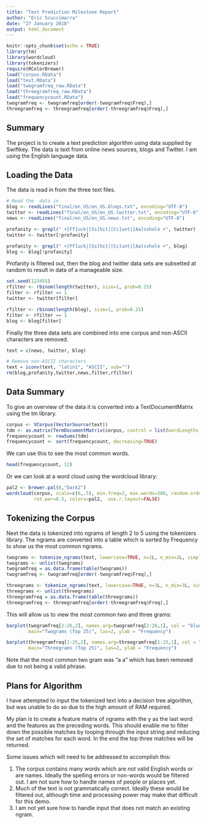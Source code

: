 ```yaml
---
title: "Text Prediction Milestone Report"
author: "Eric Scuccimarra"
date: "27 January 2018"
output: html_document
---
```


```r
knitr::opts_chunk$set(echo = TRUE)
library(tm)
library(wordcloud)
library(tokenizers)
require(RColorBrewer)
load("corpus.RData")
load("text.RData")
load("twogramfreq_raw.RData")
load("threegramfreq_raw.RData")
load("frequencycount.RData")
twogramfreq <- twogramfreq[order(-twogramfreq$Freq),]
threegramfreq <- threegramfreq[order(-threegramfreq$Freq),]
```

## Summary

The project is to create a text prediction algorithm using data supplied by Swiftkey. The data is text from online news sources, blogs and Twitter. I am using the English language data.

## Loading the Data

The data is read in from the three text files. 

```r
# Read the  data in
blog <- readLines("final/en_US/en_US.blogs.txt", encoding="UTF-8")
twitter <- readLines("final/en_US/en_US.twitter.txt", encoding="UTF-8")
news <- readLines("final/en_US/en_US.news.txt", encoding="UTF-8")
```

```r
profanity <- grepl(" +[Ff]uck|[Ss]hit|[Cc]unt|[Aa]sshole +", twitter)
twitter <- twitter[!profanity]

profanity <- grepl(" +[Ff]uck|[Ss]hit|[Cc]unt|[Aa]sshole +", blog)
blog <- blog[!profanity]
```

Profanity is filtered out, then the blog and twitter data sets are subsetted at random to result in data of a manageable size.

```r
set.seed(123455)
rfilter <- rbinom(length(twitter), size=1, prob=0.25)
filter <- rfilter == 1
twitter <- twitter[filter]

rfilter <- rbinom(length(blog), size=1, prob=0.25)
filter <- rfilter == 1
blog <- blog[filter]
```

Finally the three data sets are combined into one corpus and non-ASCII characters are removed.

```r
text = c(news, twitter, blog)

# Remove non-ASCII characters
text = iconv(text, "latin1", "ASCII", sub="")
rm(blog,profanity,twitter,news,filter,rfilter)
```

## Data Summary

To give an overview of the data it is converted into a TextDocumentMatrix using the tm library. 

```r
corpus <- VCorpus(VectorSource(text))
tdm <- as.matrix(TermDocumentMatrix(corpus, control = list(wordLengths = c(3, Inf))))
frequencycount <- rowSums(tdm)
frequencycount <- sort(frequencycount, decreasing=TRUE)
```

We can use this to see the most common words.

```r
head(frequencycount, 12)
```

Or we can look at a word cloud using the wordcloud library:
```r
pal2 <- brewer.pal(8,"Dark2")
wordcloud(corpus, scale=c(6,.5), min.freq=2, max.words=300, random.order=TRUE,
          rot.per=0.5, colors=pal2,  use.r.layout=FALSE)
```

## Tokenizing the Corpus

Next the data is tokenized into ngrams of length 2 to 5 using the tokenizers library. The ngrams are converted into a table which is sorted by Frequency to show us the most common ngrams.

```r
twograms <- tokenize_ngrams(text, lowercase=TRUE, n=2L, n_min=2L, simplify=TRUE)
twograms <- unlist(twograms)
twogramfreq = as.data.frame(table(twograms))
twogramfreq <- twogramfreq[order(-twogramfreq$Freq),]

threegrams <- tokenize_ngrams(text, lowercase=TRUE, n=3L, n_min=3L, simplify=TRUE)
threegrams <- unlist(threegrams)
threegramfreq = as.data.frame(table(threegrams))
threegramfreq <- threegramfreq[order(-threegramfreq$Freq),]
```

This will allow us to view the most common two and three grams:

```r
barplot(twogramfreq[2:26,2], names.arg=twogramfreq[2:26,1], col = "blue", 
        main="Twograms (Top 25)", las=2, ylab = "Frequency")

barplot(threegramfreq[1:25,2], names.arg=threegramfreq[1:25,1], col = "red", 
        main="Threegrams (Top 25)", las=2, ylab = "Frequency")
```
Note that the most common two gram was "a a" which has been removed due to not being a valid phrase.

## Plans for Algorithm

I have attempted to input the tokenized text into a decision tree algorithm, but was unable to do so due to the high amount of RAM required.

My plan is to create a feature matrix of ngrams with the y as the last word and the features as the preceding words. This should enable me to filter down the possible matches by looping through the input string and reducing the set of matches for each word. In the end the top three matches will be returned.

Some issues which will need to be addressed to accomplish this:

1. The corpus contains many words which are not valid English words or are names. Ideally the spelling errors or non-words would be filtered out. I am not sure how to handle names of people or places yet.
2. Much of the text is not grammatically correct. Ideally these would be filtered out, although time and processing power may make that difficult for this demo.
3. I am not yet sure how to handle input that does not match an existing ngram. 

